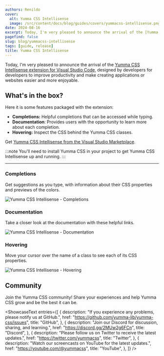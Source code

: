 ```yaml
---
authors: Renildo
cover:
  alt: Yumma CSS Intellisense
  image: /src/content/docs/blog/guides/covers/yummacss-intellisense.png
date: 2024-08-16
excerpt: Today, I'm very pleased to announce the arrival of the [Yumma CSS Intellisense extension for Visual Studio Code](https://marketplace.visualstudio.com/items?itemName=yumma-css.yumma-css-intellisense), designed by developers for developers to improve productivity and make creating applications or websites easier and more enjoyable.
pagefind: false
slug: blog/yummacss-intellisense
tags: [guide, release]
title: Yumma CSS Intellisense
---
```



Today, I'm very pleased to announce the arrival of the [Yumma CSS Intellisense extension for Visual Studio Code](https://marketplace.visualstudio.com/items?itemName=yumma-css.yumma-css-intellisense), designed by developers for developers to improve productivity and make creating applications or websites easier and more enjoyable.

## What's in the box?

Here it is some features packaged with the extension:

- **Completions:** Helpful completions that can be accessed while typing.
- **Documentation**: Provides users with the opportunity to learn more about each completion.
- **Hovering:** Inspect the CSS behind the Yumma CSS classes.

Get [Yumma CSS Intellisense from the Visual Studio Marketplace](https://marketplace.visualstudio.com/items?itemName=yumma-css.yumma-css-intellisense).

:::note
You'll need to install Yumma CSS in your project to get Yumma CSS Intellisense up and running.
:::

---

### Completions

Get suggestions as you type, with information about their CSS properties and previews of the colors.

![Yumma CSS Intellisense - Completions](../guides/images/yummacss-intellisense-completions.png)

### Documentation

Take a closer look at the documentation with these helpful links.

![Yumma CSS Intellisense - Documentation](../guides/images/yummacss-intellisense-documentation.png)

### Hovering

Move your cursor over the name of a class to see each of its CSS properties.

![Yumma CSS Intellisense - Hovering](../guides/images/yummacss-intellisense-hovering.png)

## Community

Join the Yumma CSS community! Share your experiences and help Yumma CSS grow and be the best it can be.

<ShowcaseText
  entries={[
    {
      description:
        "If you experience any problems, please notify us at GitHub.",
      href: "https://github.com/yumma-lib/yumma-css/issues",
      title: "GitHub",
    },
    {
      description: "Join our Discord for discussion, sharing, and learning.",
      href: "https://discord.gg/2MUw2g6FCn",
      title: "Discord",
    },
    {
      description: "Please follow us on Twitter to receive the latest updates.",
      href: "https://twitter.com/yummacss",
      title: "Twitter",
    },
    {
      description: "Watch our screencasts on YouTube for the latest updates.",
      href: "https://youtube.com/@yummacss",
      title: "YouTube",
    },
  ]}
/>
